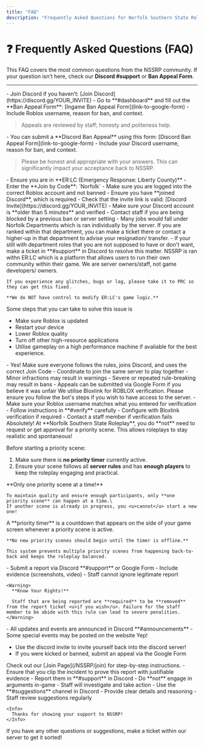 ```yaml
---
title: "FAQ"
description: "Frequently Asked Questions for Norfolk Southern State Roleplay (NSSRP)."
---
```


# ❓ Frequently Asked Questions (FAQ)

This FAQ covers the most common questions from the NSSRP community. If your question isn’t here, check our **Discord #support** or **Ban Appeal Form**.

---

<Accordion title="I got banned in-game. What should I do?">
  - Join Discord if you haven’t: [Join Discord](https://discord.gg/YOUR_INVITE)
  - Go to **#dashboard** and fill out the **Ban Appeal Form**: [Ingame Ban Appeal Form](link-to-google-form)
  - Include Roblox username, reason for ban, and context.

  > Appeals are reviewed by staff; honesty and politeness help.
</Accordion>

<Accordion title="I got banned on Discord. What can I do?">
  - You can submit a **Discord Ban Appeal** using this form: [Discord Ban Appeal Form](link-to-google-form)
  - Include your Discord username, reason for ban, and context.

  > Please be honest and appropriate with your answers. This can significantly impact your acceptance back to NSSRP.
</Accordion>

<Accordion title="I can’t join the in-game server.">
  - Ensure you are in **ER:LC (Emergency Response: Liberty County)**
  - Enter the **Join by Code**: `Norfolk`
  - Make sure you are logged into the correct Roblox account and not banned
  - Ensure you have **joined Discord**, which is required
</Accordion>

<Accordion title="I can’t join the Discord server.">
  - Check that the invite link is valid: [Discord Invite](https://discord.gg/YOUR_INVITE)
  - Make sure your Discord account is **older than 5 minutes** and verified
  - Contact staff if you are being blocked by a previous ban or server setting
</Accordion>

<Accordion title="I’m stuck in a role or job I don’t want. How do I change?">
  - Many jobs would fall under Norfolk Departments which is ran individually by the server. If you are ranked within that department, you can make a ticket there or contact a higher-up in that department to advise your resignation/ transfer.
  - If your still with department roles that you are not supposed to have or don't want, make a ticket in **#support** in Discord to resolve this matter.
</Accordion>

<Accordion title="How do I get help for technical issues (lag, glitches, crashes)?">
  <Info>
    NSSRP is ran withn ER:LC which is a platform that allows users to run their own community within their game. We are server owners/staff, not game developers/ owners.

    If you experience any glitches, bugs or lag, please take it to PRC so they can get this fixed.

    **We do NOT have control to modify ER:LC's game logic.**
  </Info>
  Some steps that you can take to solve this issue is

  - Make sure Roblox is updated
  - Restart your device
  - Lower Roblox quality
  - Turn off other high-resource applications
  - Utilise gameplay on a high performance machine if avaliable for the best experience.
</Accordion>

<Accordion title="Can I join with friends?">
  - Yes! Make sure everyone follows the rules, joins Discord, and uses the correct Join Code
  - Coordinate to join the same server to play together
</Accordion>

<Accordion title="I accidentally broke a rule in-game. What happens?">
  - Minor infractions may result in warnings
  - Severe or repeated rule-breaking may result in bans
  - Appeals can be submitted via Google Form if you believe it was unfair
</Accordion>

<Accordion title="I’m having issues verifying on Discord.">
  <Tip>
    We utilise Bloxlink for ROBLOX verification. Please ensure you follow the bot's steps if you wish to have access to the server.
  </Tip>
  - Make sure your Roblox username matches what you entered for verification
  - Follow instructions in **#verify** carefully
  - Configure with Bloxlink verification if required
  - Contact a staff member if verification fails
</Accordion>

<Accordion title="Can I have my own priority scene?">
  <Check>
    Absolutely!
  </Check>
  At **Norfolk Southern State Roleplay**, you do **not** need to request or get approval for a priority scene. This allows roleplays to stay realistic and spontaneous!

  Before starting a priority scene:

  1. Make sure there is **no priority timer** currently active.
  2. Ensure your scene follows all **server rules** and has **enough players** to keep the roleplay engaging and practical.

  <Danger>
    **Only one priority scene at a time!**

    To maintain quality and ensure enough participants, only **one priority scene** can happen at a time.\
    If another scene is already in progress, you <u>cannot</u> start a new one!
  </Danger>
  <Accordion title="What is a priority timer?" icon="timer">
    A **priority timer** is a countdown that appears on the side of your game screen whenever a priority scene is active.

    **No new priority scenes should begin until the timer is offline.**

    This system prevents multiple priority scenes from happening back-to-back and keeps the roleplay balanced.
  </Accordion>
</Accordion>

<Accordion title="How do I report staff or admin misconduct?">
  - Submit a report via Discord **#support** or Google Form
  - Include evidence (screenshots, video)
  - Staff cannot ignore legitimate report

    <Warning>
      **Know Your Rights!**

      Staff that are being reported are **required** to be **removed** from the report ticket <u>if you wish</u>. Failure for the staff member to be abide with this rule can lead to severe penalities.
    </Warning>
</Accordion>

<Accordion title="Are there events or updates I should know about?">
  - All updates and events are announced in Discord **#announcements**
  - Some special events may be posted on the website
</Accordion>

<Accordion title="I accidentally left the Discord server. Can I rejoin?">
  Yep!

  - Use the discord invite to invite yourself back into the discord server!
  - If you were kicked or banned, submit an appeal via the Google Form
</Accordion>

<Accordion title="I’m new to roleplay servers. How do I start?">
  Check out our [Join Page](/NSSRP/join) for step-by-step instructions.
</Accordion>

<Accordion title="What should I do if I encounter toxic players?">
  - Ensure that you clip the incident to prove this report with justifiable evidence
  - Report them in **#support** in Discord
  - Do **not** engage in arguments in-game
  - Staff will investigate and take action
</Accordion>

<Accordion title="How can I suggest improvements for NSSRP?">
  - Use the **#suggestions** channel in Discord
  - Provide clear details and reasoning
  - Staff review suggestions regularly

    <Info>
      Thanks for showing your support to NSSRP!
    </Info>
</Accordion>

<Info>
  If you have any other questions or suggestions, make a ticket within our server to get it sorted!
</Info>